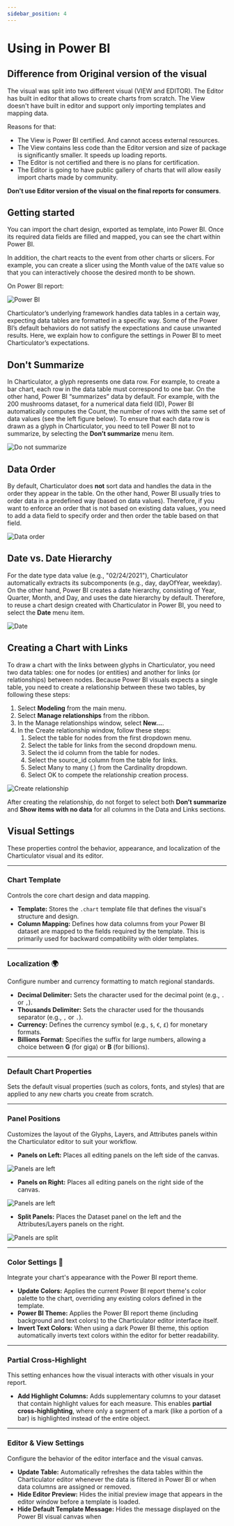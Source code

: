 ```yaml
---
sidebar_position: 4
---
```


# Using in Power BI

## Difference from Original version of the visual

The visual was split into two different visual (VIEW and EDITOR). The Editor has built in editor that allows to create charts from scratch. The View doesn't have built in editor and support only importing templates and mapping data.

Reasons for that:

* The View is Power BI certified. And cannot access external resources.
* The View contains less code than the Editor version and size of package is significantly smaller. It speeds up loading reports.
* The Editor is not certified and there is no plans for certification.
* The Editor is going to have public gallery of charts that will allow easily import charts made by community.

**Don't use Editor version of the visual on the final reports for consumers**.

## Getting started

You can import the chart design, exported as template, into Power BI. Once its required data fields are filled and mapped, you can see the chart within Power BI.
<!-- ({% include videocallout.html src="/videos/tutorials/tutorial8.mp4" timeRange="32.87,48.00" openTutorial="tutorial8" %}) -->
In addition, the chart reacts to the event from other charts or slicers. For example, you can create a slicer using the Month value of the `DATE` value so that you can interactively choose the desired month to be shown.

<!-- ({% include videocallout.html src="/videos/tutorials/tutorial8.mp4" timeRange="52.70,61.00" openTutorial="tutorial8" %}) -->
<Player url="/videos/tutorials/tutorial8.mp4" timeToStart={52.70} timeToStop={61.00} />

On Power BI report:
<!-- {% include image.html src="/images/docs/power-bi.png" alt="Power BI" %} -->
![Power BI](/images/docs/power-bi.png)

Charticulator’s underlying framework handles data tables in a certain way, expecting data tables are formatted in a specific way. Some of the Power BI’s default behaviors do not satisfy the expectations and cause unwanted results. Here, we explain how to configure the settings in Power BI to meet Charticulator’s expectations.

## Don't Summarize

In Charticulator, a glyph represents one data row. For example, to create a bar chart, each row in the data table must correspond to one bar. On the other hand, Power BI “summarizes” data by default. For example, with the 200 mushrooms dataset, for a numerical data field (ID), Power BI automatically computes the Count, the number of rows with the same set of data values (see the left figure below). To ensure that each data row is drawn as a glyph in Charticulator, you need to tell Power BI not to summarize, by selecting the **Don’t summarize** menu item.

<!-- {% include image.html src="/images/docs/do-not-summarize.png" alt="Don't summarize" center="1" %} -->

![Do not summarize](/images/docs/do-not-summarize.png)

## Data Order

By default, Charticulator does **not** sort data and handles the data in the order they appear in the table. On the other hand, Power BI usually tries to order data in a predefined way (based on data values). Therefore, if you want to enforce an order that is not based on existing data values, you need to add a data field to specify order and then order the table based on that field.

<!-- {% include image.html src="/images/docs/data-order.png" alt="Data order" width="350px" center="1" %} -->

![Data order](/images/docs/data-order.png)

## Date vs. Date Hierarchy

For the date type data value (e.g., "02/24/2021"), Charticulator automatically extracts its subcomponents (e.g., day, dayOfYear, weekday). On the other hand, Power BI creates a date hierarchy, consisting of Year, Quarter, Month, and Day, and uses the date hierarchy by default. Therefore, to reuse a chart design created with Charticulator in Power BI, you need to select the **Date** menu item.

<!-- {% include image.html src="/images/docs/date.png" alt="Date" width="350px" center="1" %} -->

![Date](/images/docs/date.png)

## Creating a Chart with Links


To draw a chart with the links between glyphs in Charticulator, you need two data tables: one for nodes (or entities) and another for links (or relationships) between nodes. Because Power BI visuals expects a single table, you need to create a relationship between these two tables, by following these steps:
1. Select **Modeling** from the main menu.
2. Select **Manage relationships** from the ribbon.
3. In the Manage relationships window, select **New…**.
4. In the Create relationship window, follow these steps:
    1. Select the table for nodes from the first dropdown menu.
    2. Select the table for links from the second dropdown menu.
    3. Select the id column from the table for nodes.
    4. Select the source_id column from the table for links.
    5. Select Many to many (*.*) from the Cardinality dropdown.
    6. Select OK to compete the relationship creation process.
   
![Create relationship](/images/docs/create-relationship.png)

After creating the relationship, do not forget to select both **Don’t summarize** and **Show items with no data** for all columns in the Data and Links sections.

## Visual Settings

These properties control the behavior, appearance, and localization of the Charticulator visual and its editor.

***

### Chart Template
Controls the core chart design and data mapping.

* **Template:** Stores the `.chart` template file that defines the visual's structure and design.
* **Column Mapping:** Defines how data columns from your Power BI dataset are mapped to the fields required by the template. This is primarily used for backward compatibility with older templates.

***

### Localization 🌍
Configure number and currency formatting to match regional standards.

* **Decimal Delimiter:** Sets the character used for the decimal point (e.g., `.` or `,`).
* **Thousands Delimiter:** Sets the character used for the thousands separator (e.g., `,` or `.`).
* **Currency:** Defines the currency symbol (e.g., `$`, `€`, `£`) for monetary formats.
* **Billions Format:** Specifies the suffix for large numbers, allowing a choice between **G** (for giga) or **B** (for billions).

***

### Default Chart Properties
Sets the default visual properties (such as colors, fonts, and styles) that are applied to any new charts you create from scratch.

***

### Panel Positions
Customizes the layout of the Glyphs, Layers, and Attributes panels within the Charticulator editor to suit your workflow.

* **Panels on Left:** Places all editing panels on the left side of the canvas.

![Panels are left](./images/panels-left.png)
    
* **Panels on Right:** Places all editing panels on the right side of the canvas.
    
![Panels are left](./images/panels-left.png)

* **Split Panels:** Places the Dataset panel on the left and the Attributes/Layers panels on the right.

![Panels are split](./images/panels-left-right.png)    

***

### Color Settings 🎨
Integrate your chart's appearance with the Power BI report theme.

* **Update Colors:** Applies the current Power BI report theme's color palette to the chart, overriding any existing colors defined in the template.
* **Power BI Theme:** Applies the Power BI report theme (including background and text colors) to the Charticulator editor interface itself.
* **Invert Text Colors:** When using a dark Power BI theme, this option automatically inverts text colors within the editor for better readability.

***

### Partial Cross-Highlight
This setting enhances how the visual interacts with other visuals in your report.

* **Add Highlight Columns:** Adds supplementary columns to your dataset that contain highlight values for each measure. This enables **partial cross-highlighting**, where only a segment of a mark (like a portion of a bar) is highlighted instead of the entire object.

***

### Editor & View Settings
Configure the behavior of the editor interface and the visual canvas.

* **Update Table:** Automatically refreshes the data tables within the Charticulator editor whenever the data is filtered in Power BI or when data columns are assigned or removed.
* **Hide Editor Preview:** Hides the initial preview image that appears in the editor window before a template is loaded.
* **Hide Default Template Message:** Hides the message displayed on the Power BI visual canvas when